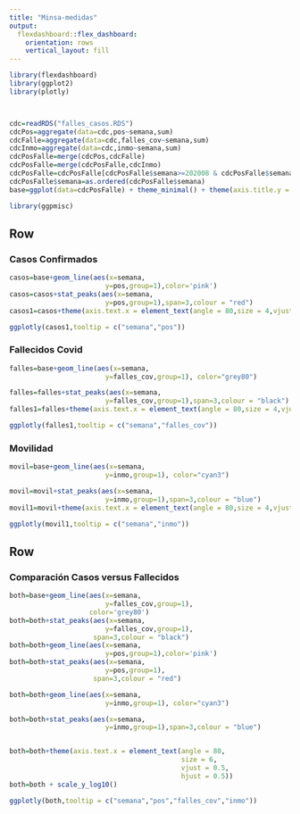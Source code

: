 ```yaml
---
title: "Minsa-medidas"
output: 
  flexdashboard::flex_dashboard:
    orientation: rows
    vertical_layout: fill
---
```


```r
library(flexdashboard)
library(ggplot2)
library(plotly)



cdc=readRDS("falles_casos.RDS")
cdcPos=aggregate(data=cdc,pos~semana,sum)
cdcFalle=aggregate(data=cdc,falles_cov~semana,sum)
cdcInmo=aggregate(data=cdc,inmo~semana,sum)
cdcPosFalle=merge(cdcPos,cdcFalle)
cdcPosFalle=merge(cdcPosFalle,cdcInmo)
cdcPosFalle=cdcPosFalle[cdcPosFalle$semana>=202008 & cdcPosFalle$semana<=202113,]
cdcPosFalle$semana=as.ordered(cdcPosFalle$semana)
base=ggplot(data=cdcPosFalle) + theme_minimal() + theme(axis.title.y = element_blank()) +xlab("Año-Semana")

library(ggpmisc)


```





Row
-----------------------------------------------------------------------

### Casos Confirmados

```r

casos=base+geom_line(aes(x=semana,
                        y=pos,group=1),color='pink')
casos=casos+stat_peaks(aes(x=semana,
                        y=pos,group=1),span=3,colour = "red")
casos1=casos+theme(axis.text.x = element_text(angle = 80,size = 4,vjust = 0.5,hjust = 0.5))

ggplotly(casos1,tooltip = c("semana","pos"))
```

### Fallecidos Covid

```r

falles=base+geom_line(aes(x=semana,
                        y=falles_cov,group=1), color="grey80")

falles=falles+stat_peaks(aes(x=semana,
                        y=falles_cov,group=1),span=3,colour = "black")
falles1=falles+theme(axis.text.x = element_text(angle = 80,size = 4,vjust = 0.5,hjust = 0.5))

ggplotly(falles1,tooltip = c("semana","falles_cov"))


```

### Movilidad

```r

movil=base+geom_line(aes(x=semana,
                        y=inmo,group=1), color="cyan3")

movil=movil+stat_peaks(aes(x=semana,
                        y=inmo,group=1),span=3,colour = "blue")
movil1=movil+theme(axis.text.x = element_text(angle = 80,size = 4,vjust = 0.5,hjust = 0.5))

ggplotly(movil1,tooltip = c("semana","inmo"))


```


Row {data-width=650}
-----------------------------------------------------------------------

### Comparación Casos versus Fallecidos
```r
both=base+geom_line(aes(x=semana,
                        y=falles_cov,group=1),
                    color='grey80')
both=both+stat_peaks(aes(x=semana,
                        y=falles_cov,group=1),
                     span=3,colour = "black")
both=both+geom_line(aes(x=semana,
                        y=pos,group=1),color='pink')
both=both+stat_peaks(aes(x=semana,
                        y=pos,group=1),
                     span=3,colour = "red")

both=both+geom_line(aes(x=semana,
                        y=inmo,group=1), color="cyan3")

both=both+stat_peaks(aes(x=semana,
                        y=inmo,group=1),span=3,colour = "blue")


both=both+theme(axis.text.x = element_text(angle = 80,
                                           size = 6,
                                           vjust = 0.5,
                                           hjust = 0.5))
both=both + scale_y_log10()

ggplotly(both,tooltip = c("semana","pos","falles_cov","inmo"))

```


